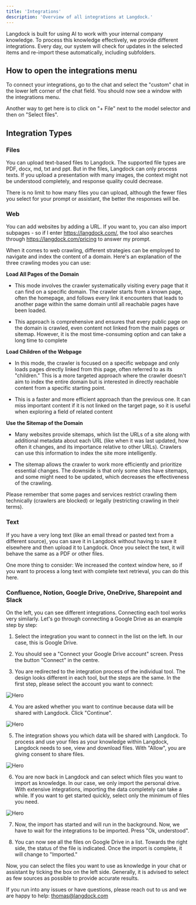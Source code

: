 ```yaml
---
title: 'Integrations'
description: 'Overview of all integrations at Langdock.'
---
```


Langdock is built for using AI to work with your internal company knowledge. To process this knowledge effectively, we provide different integrations. Every day, our system will check for updates in the selected items and re-import these automatically, including subfolders.

## How to open the integrations menu
To connect your integrations, go to the chat and select the "custom" chat in the lower left corner of the chat field. You should now see a window with the integrations menu.

Another way to get here is to click on "+ File" next to the model selector and then on "Select files".

## Integration Types

### Files
You can upload text-based files to Langdock. The supported file types are PDF, docx, md, txt and ppt. But in the files, Langdock can only process texts. If you upload a presentation with many images, the context might not be understood completely, and response quality could decrease.

There is no limit to how many files you can upload, although the fewer files you select for your prompt or assistant, the better the responses will be.

### Web
You can add websites by adding a URL. If you want to, you can also import subpages - so if I enter https://langdock.com/, the tool also searches through https://langdock.com/pricing to answer my prompt.

When it comes to web crawling, different strategies can be employed to navigate and index the content of a domain. Here's an explanation of the three crawling modes you can use:

**Load All Pages of the Domain**

- This mode involves the crawler systematically visiting every page that it can find on a specific domain. The crawler starts from a known page, often the homepage, and follows every link it encounters that leads to another page within the same domain until all reachable pages have been loaded.

- This approach is comprehensive and ensures that every public page on the domain is crawled, even content not linked from the main pages or sitemap. However, it is the most time-consuming option and can take a long time to complete


**Load Children of the Webpage**

- In this mode, the crawler is focused on a specific webpage and only loads pages directly linked from this page, often referred to as its "children." This is a more targeted approach where the crawler doesn't aim to index the entire domain but is interested in directly reachable content from a specific starting point.

- This is a faster and more efficient approach than the previous one. It can miss important content if it is not linked on the target page, so it is useful when exploring a field of related content

**Use the Sitemap of the Domain**

- Many websites provide sitemaps, which list the URLs of a site along with additional metadata about each URL (like when it was last updated, how often it changes, and its importance relative to other URLs). Crawlers can use this information to index the site more intelligently.

- The sitemap allows the crawler to work more efficiently and prioritize essential changes. The downside is that only some sites have sitemaps, and some might need to be updated, which decreases the effectiveness of the crawling.



Please remember that some pages and services restrict crawling them technically (crawlers are blocked) or legally (restricting crawling in their terms).

### Text
If you have a very long text (like an email thread or pasted text from a different source), you can save it in Langdock without having to save it elsewhere and then upload it to Langdock. Once you select the text, it will behave the same as a PDF or other files.

One more thing to consider: We increased the context window here, so if you want to process a long text with complete text retrieval, you can do this here.

### Confluence, Notion, Google Drive, OneDrive, Sharepoint and Slack
On the left, you can see different integrations. Connecting each tool works very similarly. Let's go through connecting a Google Drive as an example step by step:

1. Select the integration you want to connect in the list on the left. In our case, this is Google Drive.

2. You should see a "Connect your Google Drive account" screen. Press the button "Connect" in the centre.

3. You are redirected to the integration process of the individual tool. The design looks different in each tool, but the steps are the same. In the first step, please select the account you want to connect:
<img src="/images/integrations-3.jpeg" alt="Hero" />


4. You are asked whether you want to continue because data will be shared with Langdock. Click "Continue".
<img src="/images/integrations-4.jpeg" alt="Hero" />


5. The integration shows you which data will be shared with Langdock. To process and use your files as your knowledge within Langdock, Langdock needs to see, view and download files. With "Allow", you are giving consent to share files.
<img src="/images/integrations-5.jpeg" alt="Hero" />


6. You are now back in Langdock and can select which files you want to import as knowledge. In our case, we only import the personal drive. With extensive integrations, importing the data completely can take a while. If you want to get started quickly, select only the minimum of files you need.
<img src="/images/integrations-6.jpeg" alt="Hero" />


7. Now, the import has started and will run in the background. Now, we have to wait for the integrations to be imported. Press "Ok, understood".

8. You can now see all the files on Google Drive in a list. Towards the right side, the status of the file is indicated. Once the import is complete, it will change to "Imported."

Now, you can select the files you want to use as knowledge in your chat or assistant by ticking the box on the left side. Generally, it is advised to select as few sources as possible to provide accurate results.

If you run into any issues or have questions, please reach out to us and we are happy to help: thomas@langdock.com





